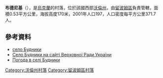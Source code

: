 {{coord|51|20|11|N|23|46|22|E|scale:30000|display=title}}

'''布德尼基'''（{{lang-uk|Будники}}），是[[烏克蘭|烏克蘭]]的村落，位於該國西部[[沃倫州|沃倫州]]，由[[留波姆區|留波姆區]]負責管轄，面積0.53平方公里，海拔高度170米，2001年人口197，人口密度每平方公里371.7人。

==參考資料==
*[http://gska2.rada.gov.ua/pls/z7502/A005?rdat1=20.07.2010&rf7571=4301 село Будники]{{dead link|date=2017年12月 |bot=InternetArchiveBot |fix-attempted=yes }}
* [http://gska2.rada.gov.ua/pls/z7502/A005?rdat1=20.07.2010&rf7571=4301 Село Будники на сайті Верховної Ради України]{{dead link|date=2017年12月 |bot=InternetArchiveBot |fix-attempted=yes }}
* [http://weather.in.ua/ua/volynskaja/2218 Погода в селі Будники] {{Wayback|url=http://weather.in.ua/ua/volynskaja/2218 |date=20111219102037 }}

[[Category:沃倫州村落|Category:沃倫州村落]]
[[Category:留波姆區村落|Category:留波姆區村落]]


{{Volyn-geo-stub}}